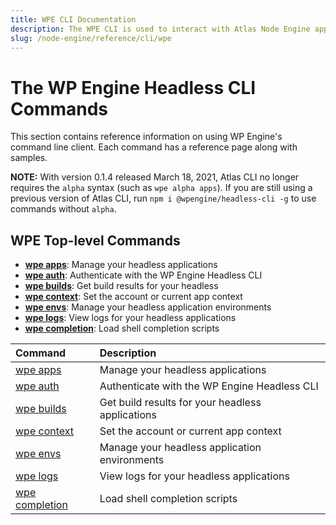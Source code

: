 ```yaml
---
title: WPE CLI Documentation
description: The WPE CLI is used to interact with Atlas Node Engine applications
slug: /node-engine/reference/cli/wpe
---
```


# The WP Engine Headless CLI Commands

This section contains reference information on using WP Engine's command line
client. Each command has a reference page along with samples.

**NOTE:** With version 0.1.4 released March 18, 2021, Atlas CLI no longer requires the `alpha` syntax (such as `wpe alpha apps`). If you are still using a previous version of Atlas CLI, run `npm i @wpengine/headless-cli -g` to use commands without `alpha`.

## WPE Top-level Commands

- [**wpe apps**](./wpe/apps): Manage your headless applications
- [**wpe auth**](./wpe/auth): Authenticate with the WP Engine Headless CLI
- [**wpe builds**](./wpe/builds): Get build results for your headless
- [**wpe context**](./wpe/context): Set the account or current app context
- [**wpe envs**](./wpe/envs): Manage your headless application environments
- [**wpe logs**](./wpe/logs): View logs for your headless applications
- [**wpe completion**](./wpe/completion): Load shell completion scripts

| Command                            | Description                                      |
| :--------------------------------- | :----------------------------------------------- |
| [wpe apps](./wpe/apps)             | Manage your headless applications                |
| [wpe auth](./wpe/auth)             | Authenticate with the WP Engine Headless CLI     |
| [wpe builds](./wpe/builds)         | Get build results for your headless applications |
| [wpe context](./wpe/context)       | Set the account or current app context           |
| [wpe envs](./wpe/envs)             | Manage your headless application environments    |
| [wpe logs](./wpe/logs)             | View logs for your headless applications         |
| [wpe completion](./wpe/completion) | Load shell completion scripts                    |
